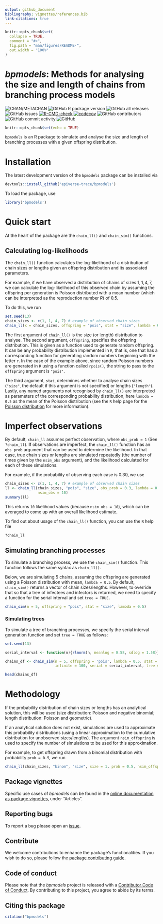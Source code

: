 ```yaml
---
output: github_document
bibliography: vignettes/references.bib
link-citations: true
---
```


```r
knitr::opts_chunk$set(
  collapse = TRUE,
  comment = "#>",
  fig.path = "man/figures/README-",
  out.width = "100%"
)
```

# _bpmodels_: Methods for analysing the size and length of chains from branching process models

<!-- badges: start -->
![CRAN/METACRAN](https://img.shields.io/cran/v/bpmodels)
![GitHub R package version](https://img.shields.io/github/r-package/v/epiverse-trace/bpmodels)
![GitHub all releases](https://img.shields.io/github/downloads/epiverse-trace/bpmodels/total?style=flat)
![GitHub issues](https://img.shields.io/github/issues/epiverse-trace/bpmodels)
[![R-CMD-check](https://github.com/epiverse-trace/bpmodels/actions/workflows/R-CMD-check.yaml/badge.svg)](https://github.com/epiverse-trace/bpmodels/actions/workflows/R-CMD-check.yaml)
[![codecov](https://codecov.io/github/epiverse-trace/bpmodels/branch/main/graphs/badge.svg)](https://codecov.io/github/epiverse-trace/bpmodels) 
![GitHub contributors](https://img.shields.io/github/contributors/epiverse-trace/bpmodels)
![GitHub commit activity](https://img.shields.io/github/commit-activity/m/epiverse-trace/bpmodels)
![GitHub](https://img.shields.io/github/license/epiverse-trace/bpmodels)
<!-- badges: end -->

```r
knitr::opts_chunk$set(echo = TRUE)
```

`bpmodels` is an R package to simulate and analyse the size and length of 
branching processes with a given offspring distribution.

# Installation

The latest development version of the `bpmodels` package can be installed via

```r
devtools::install_github('epiverse-trace/bpmodels')
```

To load the package, use

```r
library('bpmodels')
```

# Quick start

At the heart of the package are the `chain_ll()` and `chain_sim()` functions. 

## Calculating log-likelihoods

The `chain_ll()` function calculates the log-likelihood of a distribution of 
chain sizes or lengths given an offspring distribution and its associated 
parameters. 

For example, if we have observed a distribution of chains of sizes $1, 1, 4, 7$, we can 
calculate the log-likelihood of this observed chain by assuming the offspring 
per generation is Poisson distributed with a mean number (which can be interpreted as the reproduction number $R$) of $0.5$. 

To do this, we run 

```r
set.seed(13)
chain_sizes <- c(1, 1, 4, 7) # example of observed chain sizes
chain_ll(x = chain_sizes, offspring = "pois", stat = "size", lambda = 0.5)
```

The first argument of `chain_ll()` is the size (or length) distribution to 
analyse. The second argument, `offspring`, specifies the offspring 
distribution. This is given as a function used to generate random offspring. 
It can be any probability distribution implemented in `R`, that is, one that 
has a corresponding function for generating random numbers beginning with the 
letter `r`. In the case of the example above, since random Poisson numbers are 
generated in `R` using a function called `rpois()`, the string to pass to the 
`offspring` argument is `"pois"`.

The third argument, `stat`, determines whether to analyse chain sizes 
(`"size"`, the default if this argument is not specified) or lengths 
(`"length"`). Lastly, any named arguments not recognised by `chain_ll()` 
are interpreted as parameters of the corresponding probability distribution, 
here `lambda = 0.5` as the mean of the Poisson distribution (see the `R` help 
page for the [Poisson distribution](https://stat.ethz.ch/R-manual/R-devel/library/stats/html/Poisson.html) for more information). 

# Imperfect observations

By default, `chain_ll` assumes perfect observation, where `obs_prob = 1` 
(See `?chain_ll`). If observations are imperfect, the `chain_ll()` function has 
an `obs_prob` argument that can be used to determine the likelihood. In that 
case, true chain sizes or lengths are simulated repeatedly (the number of times 
given by the `nsim_obs` argument), and the likelihood calculated for each of 
these simulations. 

For example, if the probability of observing each case is $0.30$, we use

```r
chain_sizes <- c(1, 1, 4, 7) # example of observed chain sizes
ll <- chain_ll(chain_sizes, "pois", "size", obs_prob = 0.3, lambda = 0.5, 
               nsim_obs = 10)
summary(ll)
```

This returns `10` likelihood values (because `nsim_obs = 10`), which can be 
averaged to come up with an overall likelihood estimate.

To find out about usage of the `chain_ll()` function, you can use the `R` help 
file

```r
?chain_ll
```

## Simulating branching processes

To simulate a branching process, we use the `chain_sim()` function. This 
function follows the same syntax as `chain_ll()`.

Below, we are simulating $5$ chains, assuming the offspring are generated using
a Poisson distribution with mean, `lambda = 0.5`. By default, `chain_sim()` 
returns a vector of chain sizes/lengths. However, to override that so that 
a tree of infectees and infectors is returned, we need to specify a function 
for the serial interval and set `tree = TRUE`.

```r
chain_sim(n = 5, offspring = "pois", stat = "size", lambda = 0.5)
```

### Simulating trees

To simulate a tree of branching processes, we specify the serial interval 
generation function and set `tree = TRUE` as follows:

```r
set.seed(13)

serial_interval <- function(n){rlnorm(n, meanlog = 0.58, sdlog = 1.58)}

chains_df <- chain_sim(n = 5, offspring = 'pois', lambda = 0.5, stat = 'length', 
                       infinite = 100, serial = serial_interval, tree = TRUE)

head(chains_df)
```


# Methodology

If the probability distribution of chain sizes or lengths has an analytical 
solution, this will be used (size distribution: Poisson and negative binomial; 
length distribution: Poisson and geometric). 

If an analytical solution does not exist, simulations are used to approximate 
this probability distributions (using a linear approximation to the cumulative 
distribution for unobserved sizes/lengths). The argument `nsim_offspring` is 
used to specify the number of simulations to be used for this approximation. 

For example, to get offspring drawn from a binomial distribution with 
probability `prob = 0.5`, we run

```r
chain_ll(chain_sizes, "binom", "size", size = 1, prob = 0.5, nsim_offspring = 100)
```

## Package vignettes

Specific use cases of _bpmodels_ can be found in 
the [online documentation as package vignettes](https://epiverse-trace.github.io/bpmodels/), under "Articles".

## Reporting bugs 

To report a bug please open an [issue](https://github.com/epiverse-trace/bpmodels/issues/new/choose).

## Contribute

We welcome contributions to enhance the package's functionalities. If you 
wish to do so, please follow the [package contributing guide](https://github.com/epiverse-trace/.github/blob/main/CONTRIBUTING.md).

## Code of conduct

Please note that the _bpmodels_ project is released with a [Contributor Code of Conduct](https://github.com/epiverse-trace/.github/blob/main/CODE_OF_CONDUCT.md). 
By contributing to this project, you agree to abide by its terms.

## Citing this package

```r
citation("bpmodels")
```
